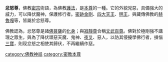 {{unreferenced|time=2010-09-04T13:49:50+00:00}}
{{藏傳佛教}}
'''忿怒尊'''，佛教[[密宗|密宗]]術語，為佛教[[護法神|護法]]，是[[本尊|本尊]]的一種。它的外貌兇惡，具備強大的威力，可以降伏魔神，保護修行者。[[密跡金剛|密跡金剛]]、[[四大天王|四大天王]]、[[明王|明王]]，與藏傳佛教的[[赫魯嘎|赫魯嘎]]等，皆屬於忿怒尊。

佛教認為，忿怒尊是諸[[佛|佛]][[菩薩|菩薩]]的[[化身|化身]]；與[[寂靜尊|寂靜尊]]合稱[[文武百尊|文武百尊]]。佛對於極剛強不講理之眾生，與為了降伏頑惡天魔、鬼神、[[夜叉|夜叉]]、惡人，以防其侵擾學佛行者，損惱[[三寶|三寶]]，則现忿怒之相使其歸伏，不再繼續作惡。

{{密宗}}
{{佛教小作品}}
[[category:佛教神祇|category:佛教神祇]]
[[category:密教本尊|category:密教本尊]]